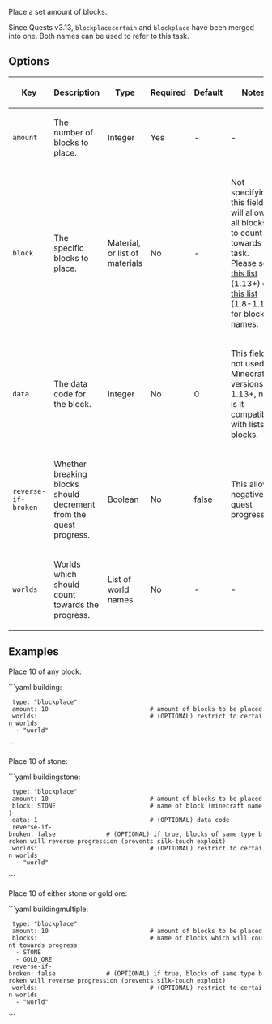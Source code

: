 Place a set amount of blocks.

Since Quests v3.13, <code>blockplacecertain</code> and <code>blockplace</code> have been merged into one. Both names can be used to refer to this task.

== Options ==
{|
|-
! Key
! Description
! Type
! Required
! Default
! Notes
|-
| <code>amount</code>
| The number of blocks to place.
| Integer
| Yes
| -
| -
|-
| <code>block</code>
| The specific blocks to place.
| Material, or list of materials
| No
| -
| Not specifying this field will allow all blocks to count towards the task. Please see [https://hub.spigotmc.org/javadocs/bukkit/org/bukkit/Material.html this list] (1.13+) or [https://helpch.at/docs/1.12.2/org/bukkit/Material.html this list] (1.8-1.12) for block names. 
|-
| <code>data</code>
| The data code for the block.
| Integer
| No
| 0
| This field is not used in Minecraft versions 1.13+, nor is it compatible with lists of blocks.
|-
| <code>reverse-if-broken</code>
| Whether breaking blocks should decrement from the quest progress.
| Boolean
| No
| false
| This allows negative quest progresses.
|-
| <code>worlds</code>
| Worlds which should count towards the progress.
| List of world names
| No
| -
| -
|}

== Examples ==
Place 10 of any block:

```yaml
building:
  type: "blockplace"
  amount: 10                            # amount of blocks to be placed
  worlds:                               # (OPTIONAL) restrict to certain worlds
   - "world"
```

Place 10 of stone:

```yaml
buildingstone:
  type: "blockplace"
  amount: 10                            # amount of blocks to be placed
  block: STONE                          # name of block (minecraft name)
  data: 1                               # (OPTIONAL) data code
  reverse-if-broken: false              # (OPTIONAL) if true, blocks of same type broken will reverse progression (prevents silk-touch exploit)
  worlds:                               # (OPTIONAL) restrict to certain worlds
   - "world"
```

Place 10 of either stone or gold ore:

```yaml
buildingmultiple:
  type: "blockplace"
  amount: 10                            # amount of blocks to be placed
  blocks:                               # name of blocks which will count towards progress
   - STONE
   - GOLD_ORE                           
  reverse-if-broken: false              # (OPTIONAL) if true, blocks of same type broken will reverse progression (prevents silk-touch exploit)
  worlds:                               # (OPTIONAL) restrict to certain worlds
   - "world"
```
